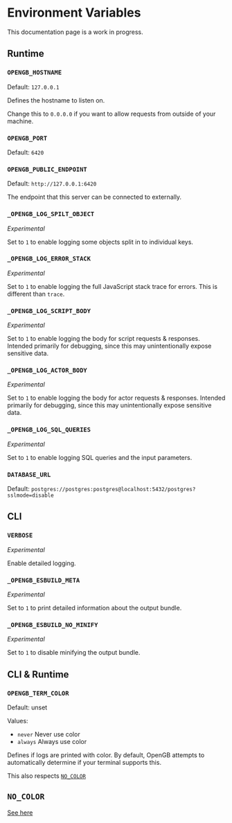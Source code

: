 # Environment Variables

<Note>This documentation page is a work in progress.</Note>

## Runtime

### `OPENGB_HOSTNAME`

Default: `127.0.0.1`

Defines the hostname to listen on.

Change this to `0.0.0.0` if you want to allow requests from outside of your machine.

### `OPENGB_PORT`

Default: `6420`

### `OPENGB_PUBLIC_ENDPOINT`

Default: `http://127.0.0.1:6420`

The endpoint that this server can be connected to externally.

### `_OPENGB_LOG_SPILT_OBJECT`

_Experimental_

Set to `1` to enable logging some objects split in to individual keys.

### `_OPENGB_LOG_ERROR_STACK`

_Experimental_

Set to `1` to enable logging the full JavaScript stack trace for errors. This is different than `trace`.

### `_OPENGB_LOG_SCRIPT_BODY`

_Experimental_

Set to `1` to enable logging the body for script requests & responses.
Intended primarily for debugging, since this may unintentionally expose
sensitive data.

### `_OPENGB_LOG_ACTOR_BODY`

_Experimental_

Set to `1` to enable logging the body for actor requests & responses.
Intended primarily for debugging, since this may unintentionally expose
sensitive data.

### `_OPENGB_LOG_SQL_QUERIES`

_Experimental_

Set to `1` to enable logging SQL queries and the input parameters.

### `DATABASE_URL`

Default: `postgres://postgres:postgres@localhost:5432/postgres?sslmode=disable`

## CLI

### `VERBOSE`

_Experimental_

Enable detailed logging.

### `_OPENGB_ESBUILD_META`

_Experimental_

Set to `1` to print detailed information about the output bundle.

### `_OPENGB_ESBUILD_NO_MINIFY`

_Experimental_

Set to `1` to disable minifying the output bundle.

## CLI & Runtime

### `OPENGB_TERM_COLOR`

Default: unset

Values:

- `never` Never use color
- `always` Always use color

Defines if logs are printed with color. By default, OpenGB attempts to automatically determine if your terminal supports this.

This also respects [`NO_COLOR`]()

## `NO_COLOR`

[See here](https://no-color.org/)

